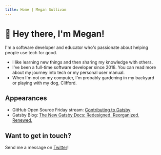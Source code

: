 ```yaml
---
title: Home | Megan Sullivan
---
```





# <span class={styles.wave}>👋</span> Hey there, I'm Megan!

I'm a software developer and educator who's passionate about helping people use tech for good.

* I like <Link to="/now">learning new things</Link> and then <Link to="/blog">sharing my knowledge</Link> with others.
* I've been a full-time software developer since 2018. You can read more about <Link to="/journey">my journey into tech</Link> or <Link to="manual">my personal user manual</Link>.
* When I'm not on my computer, I'm probably gardening in my backyard or playing with my dog, Clifford.

## Appearances

* GitHub Open Source Friday stream: [Contributing to Gatsby](https://www.youtube.com/watch?v=4qHzcKIhKHQ)
* Gatsby Blog: [The New Gatsby Docs: Redesigned. Reorganized. Renewed.](https://www.gatsbyjs.com/blog/announcing-new-gatsby-docs-site)

<CallToActionBox>

  ## Want to get in touch?
  
  Send me a message on [Twitter](https://twitter.com/meganesulli)!

</CallToActionBox>

